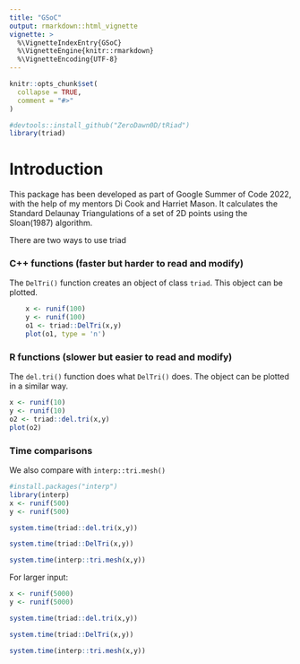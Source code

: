 ```yaml
---
title: "GSoC"
output: rmarkdown::html_vignette
vignette: >
  %\VignetteIndexEntry{GSoC}
  %\VignetteEngine{knitr::rmarkdown}
  %\VignetteEncoding{UTF-8}
---
```


```r
knitr::opts_chunk$set(
  collapse = TRUE,
  comment = "#>"
)
```

```r
#devtools::install_github("ZeroDawn0D/tRiad")
library(triad)
```

# Introduction

This package has been developed as part of Google Summer of Code 2022, with the help of my mentors Di Cook and Harriet Mason. It calculates the Standard Delaunay Triangulations of a set of 2D points using the Sloan(1987) algorithm.

There are two ways to use triad

### C++ functions (faster but harder to read and modify)

The `DelTri()` function creates an object of class `triad`. This object can be plotted.

```r
    x <- runif(100)
    y <- runif(100)
    o1 <- triad::DelTri(x,y)
    plot(o1, type = 'n')
```

### R functions (slower but easier to read and modify)

The `del.tri()` function does what `DelTri()` does. The object can be plotted in a similar way.

```r
x <- runif(10)
y <- runif(10)
o2 <- triad::del.tri(x,y)
plot(o2)

```

### Time comparisons

We also compare with `interp::tri.mesh()`

```r
#install.packages("interp")
library(interp)
x <- runif(500)
y <- runif(500)
```

```r
system.time(triad::del.tri(x,y))
```

```r
system.time(triad::DelTri(x,y))
```

```r
system.time(interp::tri.mesh(x,y))
```

For larger input:

```r
x <- runif(5000)
y <- runif(5000)
```

```r
system.time(triad::del.tri(x,y))
```

```r
system.time(triad::DelTri(x,y))
```

```r
system.time(interp::tri.mesh(x,y))
```
